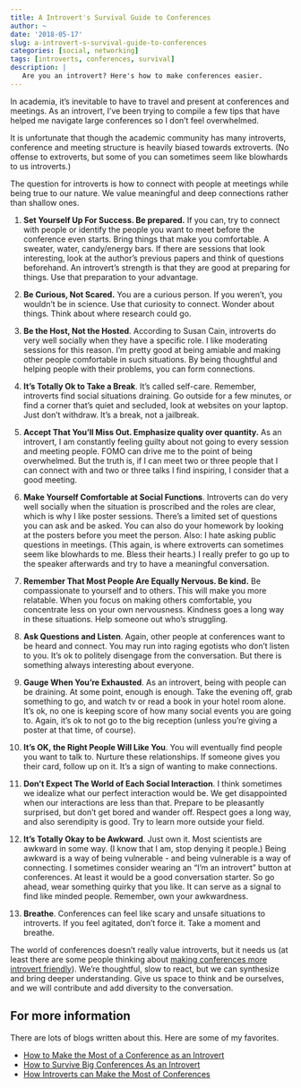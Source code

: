 ```yaml
---
title: A Introvert's Survival Guide to Conferences
author: ~
date: '2018-05-17'
slug: a-introvert-s-survival-guide-to-conferences
categories: [social, networking]
tags: [introverts, conferences, survival]
description: |
   Are you an introvert? Here's how to make conferences easier.   
---
```


In academia, it’s inevitable to have to travel and present at conferences and meetings. As an introvert, I've been trying to compile a few tips that have helped me navigate large conferences so I don’t feel overwhelmed. 

It is unfortunate that though the academic community has many introverts, conference and meeting structure is heavily biased towards extroverts. (No offense to extroverts, but some of you can sometimes seem like blowhards to us introverts.) 

The question for introverts is how to connect with people at meetings while being true to our nature. We value meaningful and deep connections rather than shallow ones.

1. **Set Yourself Up For Success. Be prepared.** If you can, try to connect with people or identify the people you want to meet before the conference even starts. Bring things that make you comfortable. A sweater, water, candy/energy bars. If there are sessions that look interesting, look at the author’s previous papers and think of questions beforehand. An introvert’s strength is that they are good at preparing for things. Use that preparation to your advantage.

1. **Be Curious, Not Scared.** You are a curious person. If you weren’t, you wouldn’t be in science. Use that curiosity to connect. Wonder about things. Think about where research could go.

1.  **Be the Host, Not the Hosted**. According to Susan Cain, introverts do very well socially when they have a specific role. I like moderating sessions for this reason. I’m pretty good at being amiable and making other people comfortable in such situations. By being thoughtful and helping people with their problems, you can form connections.

1. **It’s Totally Ok to Take a Break**. It’s called self-care. Remember, introverts find social situations draining. Go outside for a few minutes, or find a corner that’s quiet and secluded, look at websites on your laptop. Just don’t withdraw. It’s a break, not a jailbreak.

1. **Accept That You’ll Miss Out. Emphasize quality over quantity.** As an introvert, I am constantly feeling guilty about not going to every session and meeting people. FOMO can drive me to the point of being overwhelmed. But the truth is, if I can meet two or three people that I can connect with and two or three talks I find inspiring, I consider that a good meeting.

1. **Make Yourself Comfortable at Social Functions**.  Introverts can do very well socially when the situation is proscribed and the roles are clear, which is why I like poster sessions. There’s a limited set of questions you can ask and be asked. You can also do your homework by looking at the posters before you meet the person. Also: I hate asking public questions in meetings. (This again, is where extroverts can sometimes seem like blowhards to me. Bless their hearts.) I really prefer to go up to the speaker afterwards and try to have a meaningful conversation. 

1. **Remember That Most People Are Equally Nervous. Be kind.** Be compassionate to yourself and to others. This will make you more relatable. When you focus on making others comfortable, you concentrate less on your own nervousness. Kindness goes a long way in these situations. Help someone out who’s struggling. 

1. **Ask Questions and Listen**. Again, other people at conferences want to be heard and connect. You may run into raging egotists who don’t listen to you. It’s ok to politely disengage from the conversation. But there is something always interesting about everyone.

1. **Gauge When You’re Exhausted**. As an introvert, being with people can be draining. At some point, enough is enough. Take the evening off, grab something to go, and watch tv or read a book in your hotel room alone. It’s ok, no one is keeping score of how many social events you are going to. Again, it’s ok to not go to the big reception (unless you’re giving a poster at that time, of course). 

1.  **It’s OK, the Right People Will Like You**.  You will eventually find people you want to talk to. Nurture these relationships. If someone gives you their card, follow up on it. It’s a sign of wanting to make connections.

1. **Don’t Expect The World of Each Social Interaction**. I think sometimes we idealize what our perfect interaction would be. We get disappointed when our interactions are less than that. Prepare to be pleasantly surprised, but don’t get bored and wander off. Respect goes a long way, and also serendipity is good. Try to learn more outside your field.

1. **It’s Totally Okay to be Awkward**. Just own it. Most scientists are awkward in some way.  (I know that I am, stop denying it people.) Being awkward is a way of being vulnerable - and being vulnerable is a way of connecting. I sometimes consider wearing an “I’m an introvert” button at conferences. At least it would be a good conversation starter. So go ahead, wear something quirky that you like. It can serve as a signal to find like minded people. Remember, own your awkwardness.

1. **Breathe**.  Conferences can feel like scary and unsafe situations to introverts. If you feel agitated, don’t force it. Take a moment and breathe. 

The world of conferences doesn’t really value introverts, but it needs us (at least there are some people thinking about [making conferences more introvert friendly](https://scientistseessquirrel.wordpress.com/2018/03/15/making-a-conference-introvert-friendly/)). We’re thoughtful, slow to react, but we can synthesize and bring deeper understanding. Give us space to think and be ourselves, and we will contribute and add diversity to the conversation. 

## For more information

There are lots of blogs written about this. Here are some of my favorites.

- [How to Make the Most of a Conference as an Introvert](https://www.theconfusedmillennial.com/conference-introvert/)
- [How to Survive Big Conferences As an Introvert](https://www.lifehack.org/articles/communication/how-to-survive-big-conferences-as-an-introvert.html)
- [How Introverts can Make the Most of Conferences](https://hbr.org/2015/10/how-introverts-can-make-the-most-of-conferences)

